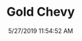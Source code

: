 ---
width: 2000
height: 1333
title: Gold Chevy
description: Rear shot of the gold Chevy.
date: 5/27/2019 11:54:52 AM
cameraMake: Sony
cameraModel: ILCE-7M3
lens: FE 24-105mm F4 G OSS
settingsfStop: f/4
settingsISO: ISO 100
settingsShutter: 1/500
settingsFocalLength: 105 mm
---